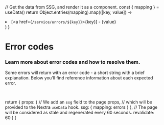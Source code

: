 

  // Get the data from SSG, and render it as a component.
  const { mapping } = useData()
  return Object.entries(mapping).map(([key, value]) => <li>[<a href={`/service/errors/${key}`}>{key}</a>] - {value}</li>)
}
 
# Error codes

### Learn more about error codes and how to resolve them.

Some errors will return with an error code - a short string with a brief explanation. Below you'll find reference information about each expected error.

<br />

<ul>
  <ErrorMapping/>
</ul>

  return {
      props: {
        // We add an `ssg` field to the page props,
        // which will be provided to the Nextra `useData` hook.
        ssg: {
          mapping: errors
        }
      },
      // The page will be considered as stale and regenerated every 60 seconds.
      revalidate: 60
  }
}